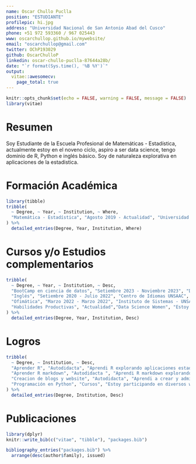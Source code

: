 ```yaml
---
name: Oscar Chullo Puclla
position: "ESTUDIANTE"
profilepic: hi.jpg
address: "Universidad Nacional de San Antonio Abad del Cusco"
phone: +51 972 593360 / 967 025443
www: oscarchullop.github.io/mywebsite/
email: "oscarchullop@gmail.com"
twitter: OChP193029
github: OscarChulloP
linkedin: oscar-chullo-puclla-87644a28b/
date: "`r format(Sys.time(), '%B %Y')`"
output:
  vitae::awesomecv:
    page_total: true
---
```


```r
knitr::opts_chunk$set(echo = FALSE, warning = FALSE, message = FALSE)
library(vitae)
```

# Resumen

Soy Estudiante de la Escuela Profesional de Matemáticas - Estadística, actualmente estoy en el noveno ciclo, aspiro a ser data science, tengo dominio de R, Python e inglés básico. Soy de naturaleza explorativa en aplicaciones de la estadistica.

# Formación Académica

```r
library(tibble)
tribble(
  ~ Degree, ~ Year, ~ Institution, ~ Where,
  "Matemática - Estadística", "Agosto 2019 - Actualidad", "Universidad Nacional de San Antonio Abad del Cusco", "Cusco, Perú"
) %>%
  detailed_entries(Degree, Year, Institution, Where)
```

# Cursos y/o Estudios complementarios

```r
tribble(
  ~ Degree, ~ Year, ~ Institution, ~ Desc,
  "BootCamp en ciencia de datos", "Setiembre 2023 - Noviembre 2023", "Data Growth", "He aprendido mas de Python y sus aplicaciones estadísticas",
  "Inglés", "Setiembre 2020 - Julio 2022", "Centro de Idiomas UNSAAC", "He aprendido el idioma Ingles de nivel básico",
  "Ofimática", "Marzo 2022 - Marzo 2022", "Instituto de Sistemas - UNSAAC", "He aprendido Microsoft Word,  Power Point y Excel.",
  "Habilidades Productivas", "Actualidad","Data Science Women", "Estoy participando en diversos webinar para reforzar y desarrollar diversas habilidades profesionales"
) %>%
  detailed_entries(Degree, Year, Institution, Desc)
```

# Logros

```r
tribble(
  ~ Degree, ~ Institution, ~ Desc,
  "Aprender R", "Autodidacta", "Aprendi R explorando aplicaciones estadísticas",
  "Aprender R markdown", "Autodidacta ", "Aprendi R markdown explorando casos concretos de redacción académica y científica",
  "Creacion de blogs y website", "Autodidacta", "Aprendi a crear y administrar blogs y website utilizando Rmarkdown y Quarto",
  "Programación en Python", "Cursos", "Estoy participando en diversos webinar y cursos para seguir aprendiendo"
) %>%
  detailed_entries(Degree, Institution, Desc)
```

# Publicaciones

```r
library(dplyr)
knitr::write_bib(c("vitae", "tibble"), "packages.bib")

bibliography_entries("packages.bib") %>%
  arrange(desc(author$family), issued)
```
